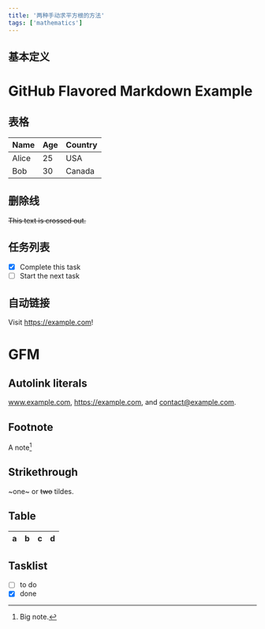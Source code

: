 ```yaml
---
title: '两种手动求平方根的方法'
tags: ['mathematics']
---
```


## 基本定义


# GitHub Flavored Markdown Example

## 表格
| Name    | Age | Country |
|---------|-----|---------|
| Alice   | 25  | USA     |
| Bob     | 30  | Canada  |

## 删除线
~~This text is crossed out.~~

## 任务列表

- [x] Complete this task
- [ ] Start the next task

## 自动链接

Visit https://example.com!

# GFM

## Autolink literals

www.example.com, https://example.com, and contact@example.com.

## Footnote

A note[^1]

[^1]: Big note.

## Strikethrough

~one~ or ~~two~~ tildes.

## Table

| a | b  |  c |  d  |
| - | :- | -: | :-: |

## Tasklist

* [ ] to do
* [x] done